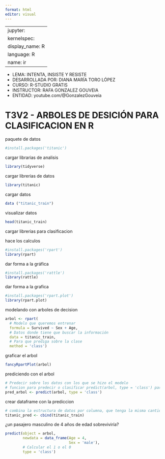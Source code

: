 ```yaml
---
format: html
editor: visual
---
```


---
jupyter:
  kernelspec:
    display_name: R
    language: R
    name: ir
---

-   LEMA: INTENTA, INSISTE Y RESISTE\
-   DESARROLLADA POR: DIANA MARÍA TORO LÓPEZ\
-   CURSO: R-STUDIO GRATIS\
-   INSTRUCTOR: RAFA GONZALEZ GOUVEIA\
-   ENTIDAD: youtube.com/@GonzalezGouveia

# T3V2 - ARBOLES DE DESICIÓN PARA CLASIFICACION EN R

paquete de datos
```r
#install.packages('titanic')
```
cargar librarias de analisis
```r
library(tidyverse)
```
cargar librerias de datos
```r
library(titanic)
```
cargar datos
```r
data ("titanic_train")
```
visualizar datos
```r
head(titanic_train)
```
cargar librerias para clasificacion

hace los calculos
```r
#install.packages('rpart')
library(rpart)
```
dar forma a la gráfica
```r
#install.packages('rattle')
library(rattle)
```
dar forma a la grafica
```r
#install.packages('rpart.plot')
library(rpart.plot)
```
modelando con arboles de decision
```r
arbol <- rpart(
  # Modelo que queremos entrenar
  formula = Survived ~ Sex + Age,
  # Datos donde tiene que buscar la información
  data = titanic_train,
  # Para que prediga sobre la clase
  method = 'class')
```
graficar el arbol
```r
fancyRpartPlot(arbol)
```
prediciendo con el arbol
```r
# Predecir sobre los datos con los que se hizo el modelo
# funcion para predecir o clasificar predict(arbol, type = 'class') para calcular el 0 o 1 sobre todos los datos
pred_arbol <- predict(arbol, type = 'class')
```
crear dataframe con la prediccion
```r
# combina la estructura de datos por columna, que tenga la misma cantidad de filas, como argumento se coloca la data original, junto con pred_arbol que es la variable con la funcion de predicción o clasificacion  
titanic_pred <- cbind(titanic_train)
```
¿un pasajero masculino de 4 años de edad sobreviviría?
```r
predict(object = arbol,
        newdata = data_frame(Age = 4,
                             Sex = 'male'),
        # Calcular el 1 o el 0
        type = 'class')
```